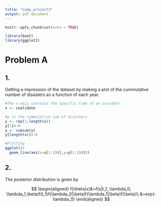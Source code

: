```yaml
---
title: "Comp_project2"
output: pdf_document
---
```


```r
knitr::opts_chunk$set(echo = TRUE)
```

```r
library(boot)
library(ggplot2)
```

# Problem A

## 1.

Getting a impression of the dataset by making a plot of the cummulative number of disasters as a function of each year.
```r
#The x-axis contains the spesific time of an accident
x <- coal$date

#y is the cummulative sum of disasters
y <- rep(1,length(x))
y[1]<-0
y <- cumsum(y)
y[length(x)]<-0

#Plotting
ggplot()+
  geom_line(aes(x=x[1:190],y=y[1:190]))

```
## 2.

The posterior distribution is given by

$$
\begin{aligned}
f(\theta|x)&=f(x|t_1, \lambda_0, \lambda_1,\beta)f(t_1)f(\lambda_0|\beta)f(\lambda_1|\beta)f(\beta)\\
&=exp(-\lambda_0)
\end{aligned}
$$

